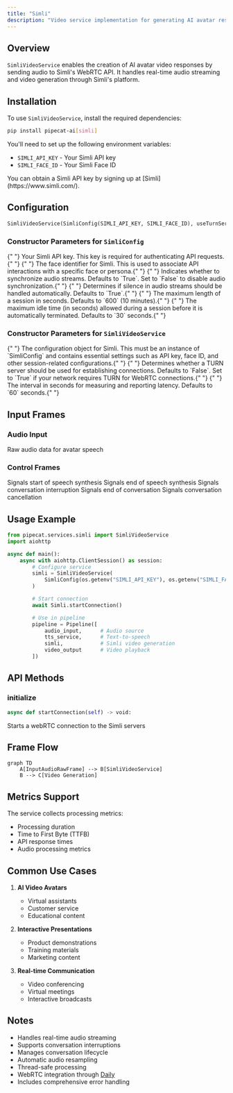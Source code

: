 ```yaml
---
title: "Simli"
description: "Video service implementation for generating AI avatar responses using Simli"
---
```


## Overview

`SimliVideoService` enables the creation of AI avatar video responses by sending audio to Simli's WebRTC API. It handles real-time audio streaming and video generation through Simli's platform.

## Installation

To use `SimliVideoService`, install the required dependencies:

```bash
pip install pipecat-ai[simli]
```

You'll need to set up the following environment variables:

- `SIMLI_API_KEY` - Your Simli API key
- `SIMLI_FACE_ID` - Your Simli Face ID

<Tip>
  You can obtain a Simli API key by signing up at
  [Simli](https://www.simli.com/).
</Tip>

## Configuration

```python
SimliVideoService(SimliConfig(SIMLI_API_KEY, SIMLI_FACE_ID), useTurnServer=False, latencyInterval=60)
```

### Constructor Parameters for `SimliConfig`

<ParamField path="apiKey" type="str" required>
  {" "}
  Your Simli API key. This key is required for authenticating API requests.{" "}
</ParamField> <ParamField path="faceId" type="str" required>
  {" "}
  The face identifier for Simli. This is used to associate API interactions with
  a specific face or persona.{" "}
</ParamField> <ParamField path="syncAudio" type="bool" default="True">
  {" "}
  Indicates whether to synchronize audio streams. Defaults to `True`. Set to `False`
  to disable audio synchronization.{" "}
</ParamField> <ParamField path="handleSilence" type="bool" default="True">
  {" "}
  Determines if silence in audio streams should be handled automatically. Defaults
  to `True`.{" "}
</ParamField> <ParamField path="maxSessionLength" type="int" default="600">
  {" "}
  The maximum length of a session in seconds. Defaults to `600` (10 minutes).{" "}
</ParamField> <ParamField path="maxIdleTime" type="int" default="30">
  {" "}
  The maximum idle time (in seconds) allowed during a session before it is automatically
  terminated. Defaults to `30` seconds.{" "}
</ParamField>

### Constructor Parameters for `SimliVideoService`

<ParamField path="simliConfig" type="SimliConfig" required>
  {" "}
  The configuration object for Simli. This must be an instance of `SimliConfig` and
  contains essential settings such as API key, face ID, and other session-related
  configurations.{" "}
</ParamField> <ParamField path="useTurnServer" type="bool" default="False">
  {" "}
  Determines whether a TURN server should be used for establishing connections. Defaults
  to `False`. Set to `True` if your network requires TURN for WebRTC connections.{" "}
</ParamField> <ParamField path="latencyInterval" type="int" default="60">
  {" "}
  The interval in seconds for measuring and reporting latency. Defaults to `60` seconds.{" "}
</ParamField>

## Input Frames

### Audio Input

<ParamField path="TTSAudioRawFrame" type="Frame">
  Raw audio data for avatar speech
</ParamField>

### Control Frames

<ParamField path="TTSStartedFrame" type="Frame">
  Signals start of speech synthesis
</ParamField>

<ParamField path="TTSStoppedFrame" type="Frame">
  Signals end of speech synthesis
</ParamField>

<ParamField path="StartInterruptionFrame" type="Frame">
  Signals conversation interruption
</ParamField>

<ParamField path="EndFrame" type="Frame">
  Signals end of conversation
</ParamField>

<ParamField path="CancelFrame" type="Frame">
  Signals conversation cancellation
</ParamField>

## Usage Example

```python
from pipecat.services.simli import SimliVideoService
import aiohttp

async def main():
    async with aiohttp.ClientSession() as session:
        # Configure service
        simli = SimliVideoService(
            SimliConfig(os.getenv("SIMLI_API_KEY"), os.getenv("SIMLI_FACE_ID"))
        )

        # Start connection
        await Simli.startConnection()

        # Use in pipeline
        pipeline = Pipeline([
            audio_input,      # Audio source
            tts_service,      # Text-to-speech
            simli,            # Simli video generation
            video_output      # Video playback
        ])
```

## API Methods

### initialize

```python
async def startConnection(self) -> void:
```

Starts a webRTC connection to the Simli servers

## Frame Flow

```mermaid
graph TD
    A[InputAudioRawFrame] --> B[SimliVideoService]
    B --> C[Video Generation]
```

## Metrics Support

The service collects processing metrics:

- Processing duration
- Time to First Byte (TTFB)
- API response times
- Audio processing metrics

## Common Use Cases

1. **AI Video Avatars**

   - Virtual assistants
   - Customer service
   - Educational content

2. **Interactive Presentations**

   - Product demonstrations
   - Training materials
   - Marketing content

3. **Real-time Communication**
   - Video conferencing
   - Virtual meetings
   - Interactive broadcasts

## Notes

- Handles real-time audio streaming
- Supports conversation interruptions
- Manages conversation lifecycle
- Automatic audio resampling
- Thread-safe processing
- WebRTC integration through [Daily](/api-reference/services/transport/daily)
- Includes comprehensive error handling
